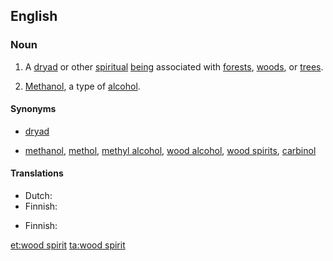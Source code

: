 ==English==
{{wikipedia}}

===Noun===
{{en-noun|head=[[wood]] [[spirit]]|~}}

# {{lb|en|countable}} A [[dryad]] or other [[spiritual]] [[being]] associated with [[forest]]s, [[woods]], or [[tree]]s.
# {{lb|en|uncountable|often '''the wood spirit'''}} [[methanol|Methanol]], a type of [[alcohol]].

====Synonyms====
* {{sense|spiritual being}} [[dryad]]
* {{sense|alcohol}} [[methanol]], [[methol]], [[methyl alcohol]], [[wood alcohol]], [[wood spirits]], [[carbinol]]

====Translations====
{{trans-top|spiritual being}}
* Dutch: {{t|nl|bosgeest|m}}
* Finnish: {{t|fi|metsänhenki}}
{{trans-mid}}
{{trans-bottom}}

{{trans-top|alcohol}}
* Finnish: {{t+|fi|metanoli}}
{{trans-mid}}
{{trans-bottom}}

[[et:wood spirit]]
[[ta:wood spirit]]